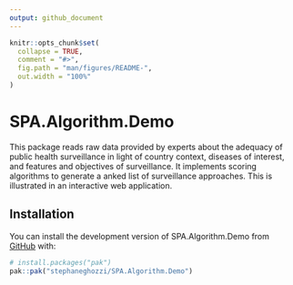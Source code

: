 ```yaml
---
output: github_document
---
```


<!-- README.md is generated from README.Rmd. Please edit that file -->

```r
knitr::opts_chunk$set(
  collapse = TRUE,
  comment = "#>",
  fig.path = "man/figures/README-",
  out.width = "100%"
)
```

# SPA.Algorithm.Demo

<!-- badges: start -->
<!-- badges: end -->

This package reads raw data provided by experts about the adequacy of public health surveillance in light of country context, diseases of interest, and features and objectives of surveillance. It implements scoring algorithms to generate a anked list of surveillance approaches. This is illustrated in an interactive web application.

## Installation

You can install the development version of SPA.Algorithm.Demo from [GitHub](https://github.com/) with:

``` r
# install.packages("pak")
pak::pak("stephaneghozzi/SPA.Algorithm.Demo")
```


